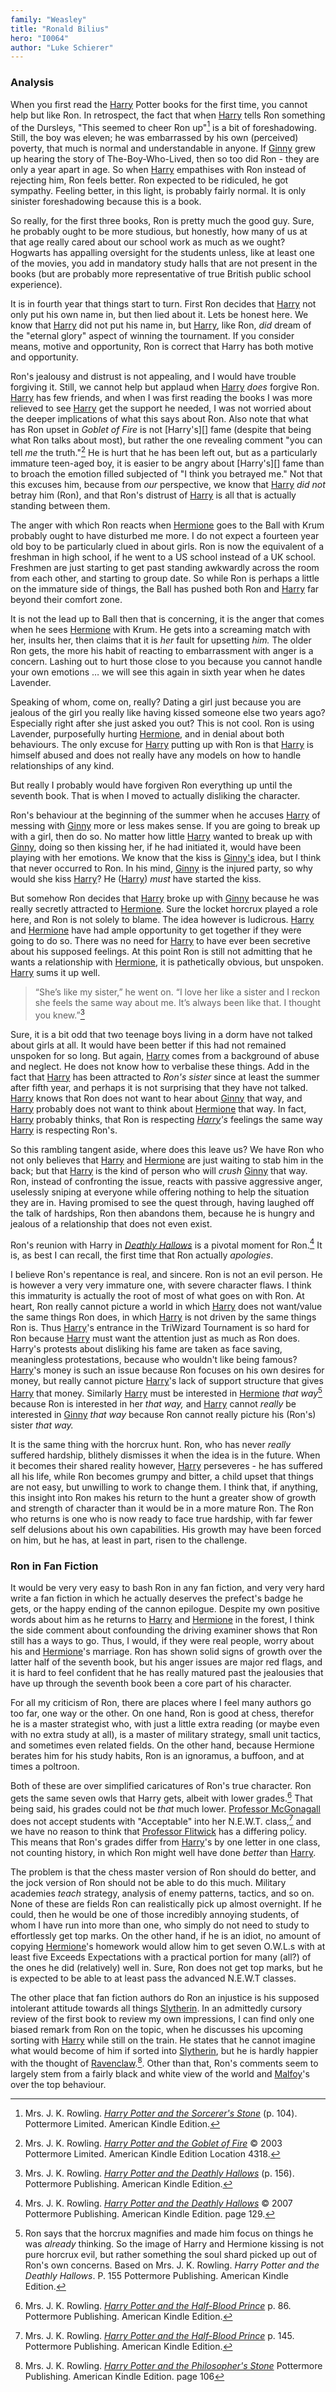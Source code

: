```yaml
---
family: "Weasley"
title: "Ronald Bilius"
hero: "I0064"
author: "Luke Schierer"
---
```



### Analysis

When you first read the [Harry][] Potter books for the first time, you
cannot help but like Ron.  In retrospect, the fact that when [Harry][] tells
Ron something of the Dursleys, "This seemed to cheer Ron up"[^20200728-2] is a
bit of foreshadowing. Still, the boy was eleven; he was embarrassed by his own
(perceived) poverty, that much is normal and understandable in anyone.  If
[Ginny][] grew up hearing the story of The-Boy-Who-Lived, then so too did Ron -
they are only a year apart in age.  So when [Harry][] empathises with Ron
instead of rejecting him, Ron feels better.  Ron expected to be ridiculed, he
got sympathy.  Feeling better, in this light, is probably fairly normal.  It is
only sinister foreshadowing because this is a book.

So really, for the first three books, Ron is pretty much the good guy.  Sure,
he probably ought to be more studious, but honestly, how many of us at that
age really cared about our school work as much as we ought?  Hogwarts has
appalling oversight for the students unless, like at least one of the movies,
you add in mandatory study halls that are not present in the books (but are
probably more representative of true British public school experience).

It is in fourth year that things start to turn.  First Ron decides that
[Harry][] not only put his own name in, but then lied about it.  Lets be
honest here.  We know that [Harry][] did not put his name in, but [Harry][],
like Ron, *did* dream of the "eternal glory" aspect of winning the tournament.
If you consider means, motive and opportunity, Ron is correct that Harry has
both motive and opportunity.

Ron's jealousy and distrust is not appealing, and I would have trouble
forgiving it.  Still, we cannot help but applaud when [Harry][] *does* forgive
Ron.  [Harry][] has few friends, and when I was first reading the books I was
more relieved to see [Harry][] get the support he needed, I was not worried
about the deeper implications of what this says about Ron.  Also note that what
has Ron upset in _Goblet of Fire_ is not [Harry's][] fame (despite that being
what Ron talks about most), but rather the one revealing comment "you can tell
*me* the truth."[^220901=1]  He is hurt that he has been left out, but as a
particularly immature  teen-aged boy, it is easier to be angry about
[Harry's][] fame than to broach the emotion filled subjected of "I think you
betrayed me." Not that this excuses him, because from *our* perspective, we
know that [Harry][] *did not* betray him (Ron), and that Ron's distrust of
[Harry][] is all that is actually standing between them. 

[^220901=1]: Mrs. J. K. Rowling.
    _[Harry Potter and the Goblet of Fire](https://www.librarything.com/work/113)_
    © 2003 Pottermore Limited. American Kindle Edition Location 4318. 

The anger with which Ron reacts when [Hermione][] goes to the Ball with Krum
probably ought to have disturbed me more.  I do not expect a fourteen year old
boy to be particularly clued in about girls.  Ron is now the equivalent of a
freshman in high school, if he went to a US school instead of a UK school.
Freshmen are just starting to get past standing awkwardly across the room from
each other, and starting to group date.  So while Ron is perhaps a little on
the immature side of things, the Ball has pushed both Ron and [Harry][]
far beyond their comfort zone.

It is not the lead up to Ball then that is concerning, it is the anger that
comes when he sees [Hermione][] with Krum.  He gets into a screaming match
with her, insults her, then claims that it is *her* fault for upsetting
*him.* The older Ron gets, the more his habit of reacting to embarrassment
with anger is a concern.  Lashing out to hurt those close to you because
you cannot handle your own emotions … we will see this again in sixth year
when he dates Lavender.

Speaking of whom, come on, really?  Dating a girl just because you are
jealous of the girl you really like having kissed someone else two years
ago?  Especially right after she just asked you out?  This is not cool.
Ron is using Lavender, purposefully hurting [Hermione][], and in denial about
both behaviours.  The only excuse for [Harry][] putting up with Ron is that
[Harry][] is himself abused and does not really have any models on how to
handle relationships of any kind.

But really I probably would have forgiven Ron everything up until the
seventh book.  That is when I moved to actually disliking the character.

Ron's behaviour at the beginning of the summer when he accuses [Harry][]
of messing with [Ginny][] more or less makes sense.  If you are going to
break up with a girl, then do so.  No matter how little [Harry][] wanted to
break up with [Ginny][], doing so then kissing her, if he had initiated it,
would have been playing with her emotions.  We know that the kiss is
[Ginny's][] idea, but I think that never occurred to Ron. In his mind,
[Ginny][] is the injured party, so why would she kiss [Harry][]?  He
([Harry][]) *must* have started the kiss.

[Ginny's]: <../ginevra_molly>

But somehow Ron decides that [Harry][] broke up with [Ginny][] because he was
really secretly attracted to [Hermione][].  Sure the locket horcrux played a
role here, and Ron is not solely to blame.  The idea however is ludicrous.
[Harry][] and [Hermione][] have had ample opportunity to get together if they
were going to do so.  There was no need for [Harry][] to have ever been
secretive about his supposed feelings.  At this point Ron is still not
admitting that he wants a relationship with [Hermione][], it is pathetically
obvious, but unspoken.  [Harry][] sums it up well.

> “She’s like my sister,” he went on. “I love her like a sister and
  I reckon she feels the same way about me. It’s always been like that. I
  thought you knew.”[^20200728-3]

Sure, it is a bit odd that two teenage boys living in a dorm have not talked
about girls at all.  It would have been better if this had not remained
unspoken for so long.  But again, [Harry][] comes from a background of abuse
and neglect.  He does not know how to verbalise these things.  Add in the
fact that [Harry][] has been attracted to *Ron's sister* since at least the
summer after fifth year, and perhaps it is not surprising that they have
not talked.  [Harry][] knows that Ron does not want to hear about [Ginny][]
that way, and [Harry][] probably does not want to think about [Hermione][]
that way.  In fact, [Harry][] probably thinks, that Ron is respecting
*[Harry][]'s* feelings the same way [Harry][] is respecting Ron's.

So this rambling tangent aside, where does this leave us?  We have Ron who not
only believes that [Harry][] and [Hermione][] are just waiting to stab him in
the back; but that [Harry][] is the kind of person who will *crush* [Ginny][]
that way.  Ron, instead of confronting the issue, reacts with passive
aggressive anger, uselessly sniping at everyone while offering nothing to help
the situation they are in.  Having promised to see the quest through, having
laughed off the talk of hardships, Ron then abandons them, because he is hungry
and jealous of a relationship that does not even exist.

Ron's reunion with Harry in _[Deathly Hallows][DH1]_ is a pivotal moment for
Ron.[^220714-1]  It is, as best I can recall, the first time that Ron actually
*apologies*.

I believe Ron's repentance is real, and sincere.  Ron is not an evil person.
He is however a very very immature one, with severe character flaws.  I think
this immaturity is actually the root of most of what goes on with Ron.  At
heart, Ron really cannot picture a world in which [Harry][] does not want/value
the same things Ron does, in which [Harry][] is not driven by the same things
Ron is.  Thus [Harry][]'s entrance in the TriWizard Tournament is so hard for
Ron because [Harry][] must want the attention just as much as Ron does.  Harry's
protests about disliking his fame are taken as face saving, meaningless
protestations, because who wouldn't like being famous?  [Harry][]'s money is
such an issue because Ron focuses on his own desires for money, but really
cannot picture [Harry][]'s lack of support structure that gives [Harry][] that
money.  Similarly [Harry][] must be interested in [Hermione][] *that
way*[^20210504-1] because Ron is interested in her *that way,* and [Harry][]
cannot *really* be interested in [Ginny][] *that way* because Ron cannot really
picture his (Ron's) sister *that way.*

It is the same thing with the horcrux hunt.  Ron, who has never *really*
suffered hardship, blithely dismisses it when the idea is in the future.  When
it becomes their shared reality however, [Harry][] perseveres - he has suffered
all his life, while Ron becomes grumpy and bitter, a child upset that things are
not easy, but unwilling to work to change them.  I think that, if anything, this
insight into Ron makes his return to the hunt a greater show of growth and
strength of character than it would be in a more mature Ron.  The Ron who
returns is one who is now ready to face true hardship, with far fewer self
delusions about his own capabilities.  His growth may have been forced on him,
but he has, at least in part, risen to the challenge.

### Ron in Fan Fiction

It would be very very easy to bash Ron in any fan fiction, and very very hard
write a fan fiction in which he actually deserves the prefect's badge he gets,
or the happy ending of the cannon epilogue.  Despite my own positive words
about him as he returns to [Harry][] and [Hermione][] in the forest, I think
the side comment about confounding the driving examiner shows that Ron still
has a ways to go.  Thus, I would, if they were real people, worry about his and
[Hermione][]'s marriage.  Ron has shown solid signs of growth over the latter
half of the seventh book, but his anger issues are major red flags, and it is
hard to feel confident that he has really matured past the jealousies that have
up through the seventh book been a core part of his character.

For all my criticism of Ron, there are places where I feel many authors go too
far, one way or the other.  On one hand, Ron is good at chess, therefor he is a
master strategist who, with just a little extra reading (or maybe even with no
extra study at all), is a master of military strategy, small unit tactics, and
sometimes even related fields. On the other hand, because Hermione berates him
for his study habits, Ron is an ignoramus, a buffoon, and at times a poltroon.

Both of these are over simplified caricatures of Ron's true character.  Ron gets
the same seven owls that Harry gets, albeit with lower grades.[^20210618-5] That
being said, his grades could not be *that* much lower.  [Professor
McGonagall][MM1] does not accept students with "Acceptable" into her N.E.W.T.
class,[^20210618-6] and we have no reason to think that [Professor
Flitwick][FF1] has a differing policy.  This means that Ron's grades differ
from [Harry][]'s by one letter in one class, not counting history, in which Ron
might well have done *better* than [Harry][].

The problem is that the chess master version of Ron should do better, and the
jock version of Ron should not be able to do this much.  Military academies
*teach* strategy, analysis of enemy patterns, tactics,  and so on.  None of
these are fields Ron can realistically pick up almost overnight.  If he could,
then he would be one of those incredibly annoying students, of whom I have run
into more than one, who simply do not need to study to effortlessly get top
marks.  On the other hand, if he is an idiot, no amount of copying
[Hermione][]'s homework would allow him to get seven O.W.L.s with at least five
Exceeds Expectations with a practical portion for many (all?) of the ones he
did (relatively) well in.  Sure, Ron does not get top marks, but he is expected
to be able to at least pass the advanced N.E.W.T classes.

The other place that fan fiction authors do Ron an injustice is his supposed
intolerant attitude towards all things [Slytherin][].  In an admittedly cursory
review of the first book to review my own impressions, I can find only one
biased remark from Ron on the topic, when he discusses his upcoming sorting
with [Harry][] while still on the train.  He states that he cannot imagine
what would become of him if sorted into [Slytherin][], but he is hardly happier
with the thought of [Ravenclaw][].[^221213-1].  Other than that, Ron's comments
seem to largely stem from a fairly black and white view of the world and
[Malfoy][]'s over the top behaviour.

[Slytherin]: <../../../hogwarts/slytherin>

[Ravenclaw]: <../../../hogwarts/ravenclaw>

[Malfoy]: <../../malfoy/draco_lucius>

[^221213-1]: Mrs. J. K. Rowling.
    _[Harry Potter and the Philosopher's Stone](https://www.librarything.com/work/5403381/book/225886281)_
    Pottermore Publishing. American Kindle Edition.  page 106

[^20210618-6]: Mrs. J. K. Rowling.
    _[Harry Potter and the Half-Blood Prince](https://www.goodreads.com/book/show/1.Harry_Potter_and_the_Half_Blood_Prince)_
    p. 145. Pottermore Publishing. American Kindle Edition.

[^20210618-5]: Mrs. J. K. Rowling.
    _[Harry Potter and the Half-Blood Prince](https://www.goodreads.com/book/show/1.Harry_Potter_and_the_Half_Blood_Prince)_
    p. 86. Pottermore Publishing. American Kindle Edition.

[^20200728-3]: Mrs. J. K. Rowling. _[Harry Potter and the Deathly Hallows][DH1]_
    (p. 156). Pottermore Publishing. American Kindle Edition.

[^20200728-2]: Mrs. J. K. Rowling. _[Harry Potter and the Sorcerer's Stone][HPSS1]_
    (p. 104). Pottermore Limited. American Kindle Edition.

[^20210504-1]: Ron says that the horcrux magnifies and made him focus on things
    he was *already* thinking.  So the image of Harry and Hermione kissing is not
    pure horcrux evil, but rather something the soul shard picked up out of
    Ron's own concerns.  Based on Mrs. J. K. Rowling. _Harry Potter and the
    Deathly Hallows_. P. 155 Pottermore Publishing. American Kindle Edition.

[DH1]: https://www.goodreads.com/book/show/136251.Harry_Potter_and_the_Deathly_Hallows

[HPSS1]: https://www.goodreads.com/book/show/3.Harry_Potter_and_the_Sorcerer_s_Stone

[MM1]: <../../mcgonagall/minerva>

[FF1]: <../../flitwick/filus>

[Harry]: <../../potter/harry_james>

[Ginny]: <../ginevra_molly>

[Hermione]: <../../granger/hermione_jean>

[^220714-1]: Mrs. J. K. Rowling.
    _[Harry Potter and the Deathly Hallows](https://www.goodreads.com/book/show/136251.Harry_Potter_and_the_Deathly_Hallows)_
    © 2007 Pottermore Publishing. American Kindle Edition. page 129.

